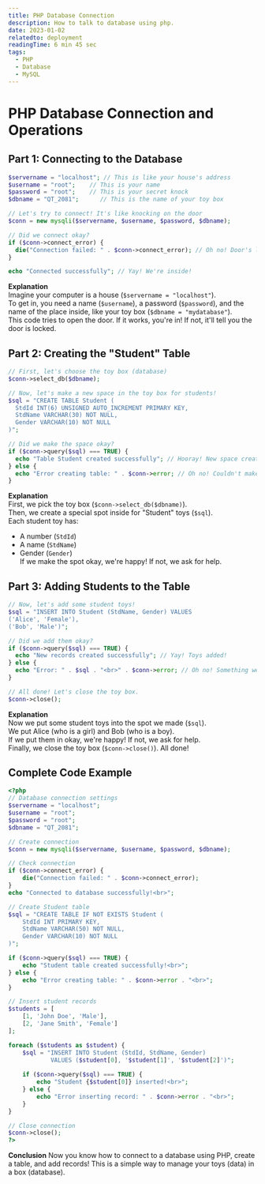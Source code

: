 ```yaml
---
title: PHP Database Connection
description: How to talk to database using php.
date: 2023-01-02
relatedto: deployment
readingTime: 6 min 45 sec
tags:
  - PHP
  - Database
  - MySQL
---
```


# PHP Database Connection and Operations

## Part 1: Connecting to the Database

```php
$servername = "localhost"; // This is like your house's address
$username = "root";    // This is your name
$password = "root";    // This is your secret knock
$dbname = "QT_2081";      // This is the name of your toy box

// Let's try to connect! It's like knocking on the door
$conn = new mysqli($servername, $username, $password, $dbname);

// Did we connect okay?
if ($conn->connect_error) {
  die("Connection failed: " . $conn->connect_error); // Oh no! Door's locked!
}

echo "Connected successfully"; // Yay! We're inside!
```

**Explanation**  
Imagine your computer is a house (`$servername = "localhost"`).  
To get in, you need a name (`$username`), a password (`$password`), and the name of the place inside, like your toy box (`$dbname = "mydatabase"`).  
This code tries to open the door. If it works, you're in! If not, it'll tell you the door is locked.

## Part 2: Creating the "Student" Table

```php
// First, let's choose the toy box (database)
$conn->select_db($dbname);

// Now, let's make a new space in the toy box for students!
$sql = "CREATE TABLE Student (
  StdId INT(6) UNSIGNED AUTO_INCREMENT PRIMARY KEY,
  StdName VARCHAR(30) NOT NULL,
  Gender VARCHAR(10) NOT NULL
)";

// Did we make the space okay?
if ($conn->query($sql) === TRUE) {
  echo "Table Student created successfully"; // Hooray! New space created!
} else {
  echo "Error creating table: " . $conn->error; // Oh no! Couldn't make the space!
}
```

**Explanation**  
First, we pick the toy box (`$conn->select_db($dbname)`).  
Then, we create a special spot inside for "Student" toys (`$sql`).  
Each student toy has:
- A number (`StdId`)
- A name (`StdName`)
- Gender (`Gender`)  
If we make the spot okay, we're happy! If not, we ask for help.

## Part 3: Adding Students to the Table

```php
// Now, let's add some student toys!
$sql = "INSERT INTO Student (StdName, Gender) VALUES
('Alice', 'Female'),
('Bob', 'Male')";

// Did we add them okay?
if ($conn->query($sql) === TRUE) {
  echo "New records created successfully"; // Yay! Toys added!
} else {
  echo "Error: " . $sql . "<br>" . $conn->error; // Oh no! Something went wrong!
}

// All done! Let's close the toy box.
$conn->close();
```

**Explanation**  
Now we put some student toys into the spot we made (`$sql`).  
We put Alice (who is a girl) and Bob (who is a boy).  
If we put them in okay, we're happy! If not, we ask for help.  
Finally, we close the toy box (`$conn->close()`). All done!

## Complete Code Example

```php
<?php
// Database connection settings
$servername = "localhost";
$username = "root";
$password = "root";
$dbname = "QT_2081";

// Create connection
$conn = new mysqli($servername, $username, $password, $dbname);

// Check connection
if ($conn->connect_error) {
    die("Connection failed: " . $conn->connect_error);
}
echo "Connected to database successfully!<br>";

// Create Student table
$sql = "CREATE TABLE IF NOT EXISTS Student (
    StdId INT PRIMARY KEY,
    StdName VARCHAR(50) NOT NULL,
    Gender VARCHAR(10) NOT NULL
)";

if ($conn->query($sql) === TRUE) {
    echo "Student table created successfully!<br>";
} else {
    echo "Error creating table: " . $conn->error . "<br>";
}

// Insert student records
$students = [
    [1, 'John Doe', 'Male'],
    [2, 'Jane Smith', 'Female']
];

foreach ($students as $student) {
    $sql = "INSERT INTO Student (StdId, StdName, Gender) 
            VALUES ($student[0], '$student[1]', '$student[2]')";
    
    if ($conn->query($sql) === TRUE) {
        echo "Student {$student[0]} inserted!<br>";
    } else {
        echo "Error inserting record: " . $conn->error . "<br>";
    }
}

// Close connection
$conn->close();
?>
```
**Conclusion**
Now you know how to connect to a database using PHP, create a table, and add records!
This is a simple way to manage your toys (data) in a box (database).
